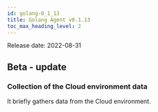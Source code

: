 ```yaml
---
id: golang-0_1_13
title: Golang Agent v0.1.13
toc_max_heading_level: 2
---
```



Release date: 2022-08-31

## Beta - update

### Collection of the Cloud environment data

It briefly gathers data from the Cloud environment.
